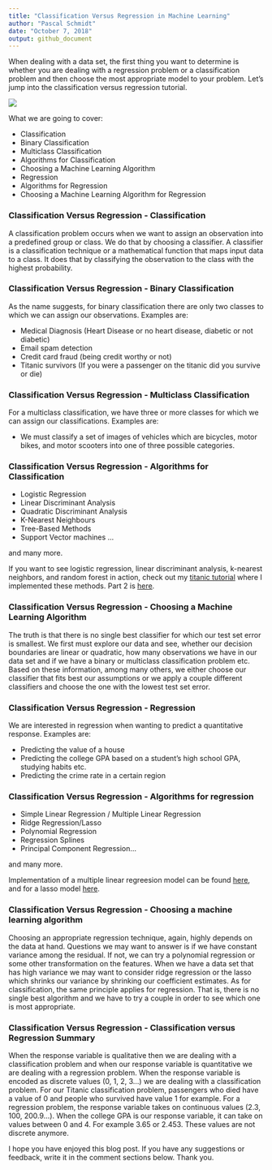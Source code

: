 ```yaml
---
title: "Classification Versus Regression in Machine Learning"
author: "Pascal Schmidt"
date: "October 7, 2018"
output: github_document
---
```


When dealing with a data set, the first thing you want to determine is whether you are dealing with a regression problem or a classification problem and then choose the most appropriate model to your problem. Let's jump into the classification versus regression tutorial.

![](figs/classification-versus-regression.jpeg)

What we are going to cover:

* Classification
* Binary Classification
* Multiclass Classification
* Algorithms for Classification
* Choosing a Machine Learning Algorithm
* Regression
* Algorithms for Regression
* Choosing a Machine Learning Algorithm for Regression

### Classification Versus Regression - Classification

A classification problem occurs when we want to assign an observation into a predefined group or class. We do that by choosing a classifier. A classifier is a classification technique or a mathematical function that maps input data to a class. It does that by classifying the observation to the class with the highest probability.

### Classification Versus Regression - Binary Classification

As the name suggests, for binary classification there are only two classes to which we can assign our observations. Examples are:

* Medical Diagnosis (Heart Disease or no heart disease, diabetic or not diabetic)
* Email spam detection
* Credit card fraud (being credit worthy or not)
* Titanic survivors (If you were a passenger on the titanic did you survive or die)

### Classification Versus Regression - Multiclass Classification

For a multiclass classification, we have three or more classes for which we can assign our classifications. Examples are:

* We must classify a set of images of vehicles which are bicycles, motor bikes, and motor scooters into one of three possible categories.

### Classification Versus Regression - Algorithms for Classification

* Logistic Regression
* Linear Discriminant Analysis
* Quadratic Discriminant Analysis
* K-Nearest Neighbours
* Tree-Based Methods
* Support Vector machines …

and many more.

If you want to see logistic regression, linear discriminant analysis, k-nearest neighbors, and random forest in action, check out my [titanic tutorial](http://thatdatatho.com/2018/09/18/titanic-data-set-increased-prediction-scores-82/) where I implemented these methods. Part 2 is [here](http://thatdatatho.com/2018/09/25/the-titanic-data-set-and-the-woman-child-model-82-test-set-accuracy/).

### Classification Versus Regression - Choosing a Machine Learning Algorithm

The truth is that there is no single best classifier for which our test set error is smallest. We first must explore our data and see, whether our decision boundaries are linear or quadratic, how many observations we have in our data set and if we have a binary or multiclass classification problem etc. Based on these information, among many others, we either choose our classifier that fits best our assumptions or we apply a couple different classifiers and choose the one with the lowest test set error.

### Classification Versus Regression - Regression

We are interested in regression when wanting to predict a quantitative response. Examples are:

* Predicting the value of a house
* Predicting the college GPA based on a student’s high school GPA, studying habits etc.
* Predicting the crime rate in a certain region

### Classification Versus Regression - Algorithms for regression

* Simple Linear Regression / Multiple Linear Regression
* Ridge Regression/Lasso
* Polynomial Regression
* Regression Splines
* Principal Component Regression…

and many more.

Implementation of a multiple linear regreesion model can be found [here](http://thatdatatho.com/2018/04/30/multiple-linear-regression-model-building-r-tutorial/), and for a lasso model [here](http://thatdatatho.com/2018/05/07/the-lasso-r-tutorial-part-3/).

### Classification Versus Regression - Choosing a machine learning algorithm

Choosing an appropriate regression technique, again, highly depends on the data at hand. Questions we may want to answer is if we have constant variance among the residual. If not, we can try a polynomial regression or some other transformation on the features. When we have a data set that has high variance we may want to consider ridge regression or the lasso which shrinks our variance by shrinking our coefficient estimates. As for classification, the same principle applies for regression. That is, there is no single best algorithm and we have to try a couple in order to see which one is most appropriate.

### Classification Versus Regression - Classification versus Regression Summary

When the response variable is qualitative then we are dealing with a classification problem and when our response variable is quantitative we are dealing with a regression problem. When the response variable is encoded as discrete values (0, 1, 2, 3…) we are dealing with a classification problem. For our Titanic classification problem, passengers who died have a value of 0 and people who survived have value 1 for example. For a regression problem, the response variable takes on continuous values (2.3, 100, 200.9…). When the college GPA is our response variable, it can take on values between 0 and 4. For example 3.65 or 2.453. These values are not discrete anymore.

I hope you have enjoyed this blog post. If you have any suggestions or feedback, write it in the comment sections below. Thank you.
